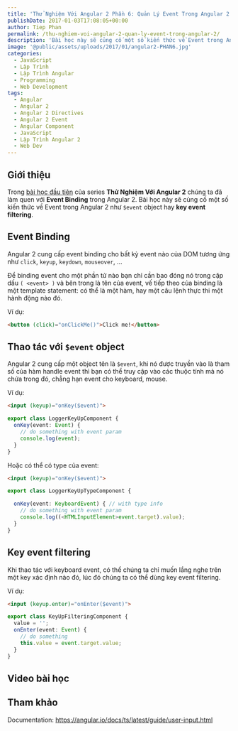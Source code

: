 ```yaml
---
title: 'Thử Nghiệm Với Angular 2 Phần 6: Quản Lý Event Trong Angular 2'
publishDate: 2017-01-03T17:08:05+00:00
author: Tiep Phan
permalink: /thu-nghiem-voi-angular-2-quan-ly-event-trong-angular-2/
description: 'Bài học này sẽ củng cố một số kiến thức về Event trong Angular 2 như $event object hay key event filtering.'
image: '@public/assets/uploads/2017/01/angular2-PHAN6.jpg'
categories:
  - JavaScript
  - Lập Trình
  - Lập Trình Angular
  - Programming
  - Web Development
tags:
  - Angular
  - Angular 2
  - Angular 2 Directives
  - Angular 2 Event
  - Angular Component
  - JavaScript
  - Lập Trình Angular 2
  - Web Dev
---
```


## Giới thiệu

Trong <a href="/thu-nghiem-voi-angular-2-component-va-data-binding/" target="_blank" rel="noopener noreferrer">bài học đầu tiên</a> của series **Thử Nghiệm Với Angular 2** chúng ta đã làm quen với **Event Binding** trong Angular 2. Bài học này sẽ củng cố một số kiến thức về Event trong Angular 2 như `$event` object hay **key event filtering**.

## Event Binding
Angular 2 cung cấp event binding cho bất kỳ event nào của DOM tương ứng như `click`, `keyup`, `keydown`, `mouseover`, ...

Để binding event cho một phần tử nào bạn chỉ cần bao đóng nó trong cặp dấu `( <event> )` và bên trong là tên của event, vế tiếp theo của binding là một template statement: có thể là một hàm, hay một câu lệnh thực thi một hành động nào đó.

Ví dụ:

```html
<button (click)="onClickMe()">Click me!</button>
```

## Thao tác với `$event` object

Angular 2 cung cấp một object tên là `$event`, khi nó được truyền vào là tham số của hàm handle event thì bạn có thể truy cập vào các thuộc tính mà nó chứa trong đó, chẳng hạn event cho keyboard, mouse.

Ví dụ:

```html
<input (keyup)="onKey($event)">
```

```ts
export class LoggerKeyUpComponent {
  onKey(event: Event) {
    // do something with event param
    console.log(event);
  }
}
```

Hoặc có thể có type của event:

```html
<input (keyup)="onKey($event)">
```
```ts
export class LoggerKeyUpTypeComponent {

  onKey(event: KeyboardEvent) { // with type info
    // do something with event param
    console.log((<HTMLInputElement>event.target).value);
  }
}
```

## Key event filtering

Khi thao tác với keyboard event, có thể chúng ta chỉ muốn lắng nghe trên một key xác định nào đó, lúc đó chúng ta có thể dùng key event filtering.

Ví dụ:

```html
<input (keyup.enter)="onEnter($event)">
```

```ts
export class KeyUpFilteringComponent {
  value = '';
  onEnter(event: Event) { 
    // do something
    this.value = event.target.value;
  }
}
```

## Video bài học

<Youtube id="epA82AYZPck" />

## Tham khảo

Documentation: <a href="https://angular.io/docs/ts/latest/guide/user-input.html" target="_blank" rel="noopener noreferrer">https://angular.io/docs/ts/latest/guide/user-input.html</a>
